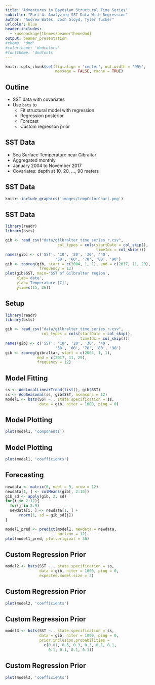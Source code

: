 ```yaml
---
title: "Adventures in Bayesian Structural Time Series"
subtitle: "Part 4: Analyzing SST Data With Regression"
author: "Andrew Bates, Josh Gloyd, Tyler Tucker"
urlcolor: blue
header-includes:
  - \usepackage{themes/beamerthemednd}
output: beamer_presentation
#theme: 'dnd'
#colortheme: 'dndcolors'
#fonttheme: 'dndfonts'
---
```


```r
knitr::opts_chunk$set(fig.align = 'center', out.width = '95%',
                      message = FALSE, cache = TRUE)
```


<!-- slide 3 -->


## Outline

- SST data with covariates
- Use `bsts` to
    - Fit structural model with regression
    - Regression posterior
    - Forecast
    - Custom regresson prior
    
<!-- slide 4-->

## SST Data

- Sea Surface Temperature near Gibraltar
- Aggregated monthly
- January 2004 to November 2017
- Covariates: depth at 10, 20, ..., 90 meters

<!-- slide 5 -->

## SST Data

```r
knitr::include_graphics('images/tempColorChart.png')
```


<!-- slide 6 -->

## SST Data

```r
library(readr)
library(bsts)

gib <- read_csv("data/gilbralter_time_series_r.csv", 
                       col_types = cols(startDate = col_skip(), 
                                        timeIdx = col_skip()))
names(gib) <- c('SST', '10', '20', '30', '40',
                      '50', '60', '70', '80', '90')
gib <- zooreg(gib, start = c(2004, 1, 1), end = c(2017, 11, 29),
               frequency = 12)
plot(gib$SST, main='SST of Gilbralter region',
     xlab='date',
     ylab='Temperature [C]', 
     ylim=c(15, 26))
```


<!-- slide 7 -->

## Setup

```r
library(readr)
library(bsts)

gib <- read_csv("data/gilbralter_time_series_r.csv",
                col_types = cols(startDate = col_skip(),
                                 timeIdx = col_skip()))
names(gib) <- c('SST', '10', '20', '30', '40',
                      '50', '60', '70', '80', '90')
gib <- zooreg(gibraltar, start = c(2004, 1, 1),
              end = c(2017, 11, 29),
              frequency = 12)
```


<!-- slide 8 -->

## Model Fitting

```r
ss <- AddLocalLinearTrend(list(), gib$SST)
ss <- AddSeasonal(ss, gib$SST, nseasons = 12)
model1 <- bsts(SST ~., state.specification = ss,
               data = gib, niter = 1000, ping = 0)
```


<!-- slide 9 -->

## Model Plotting

```r
plot(model1, 'components')
```


<!-- slide 10 -->

## Model Plotting

```r
plot(model1, 'coefficients')
```




<!-- slide 11-->

## Forecasting


```r
newdata <- matrix(0, ncol = 9, nrow = 12)
newdata[1, ] <- colMeans(gib[, 2:10])
gib_sd <- apply(gib, 2, sd)
for(i in 2:12){
  for(j in 2:9)
  newdata[i, ] <- newdata[1, ] + 
      rnorm(1, sd = gib_sd[j])
}
```


```r
model1_pred <- predict(model1, newdata = newdata,
                       horizon = 12)
plot(model1_pred, plot.original = 36)
```


<!-- slide 12 -->

## Custom Regression Prior

```r
model2 <- bsts(SST ~., state.specification = ss,
               data = gib, niter = 1000, ping = 0,
               expected.model.size = 2)
```


<!-- slide 13 -->

## Custom Regression Prior

```r

plot(model2, 'coefficients')
```


<!-- slide 14 -->

## Custom Regression Prior

```r
model3 <- bsts(SST ~., state.specification = ss,
               data = gib, niter = 1000, ping = 0,
               prior.inclusion.probabilities = 
                 c(0.01, 0.5, 0.3, 0.3, 0.1, 0.1,
                   0.1, 0.1, 0.1, 0.1))
```


<!-- slide 15 -->

## Custom Regression Prior

```r
plot(model3, 'coefficients')
```





